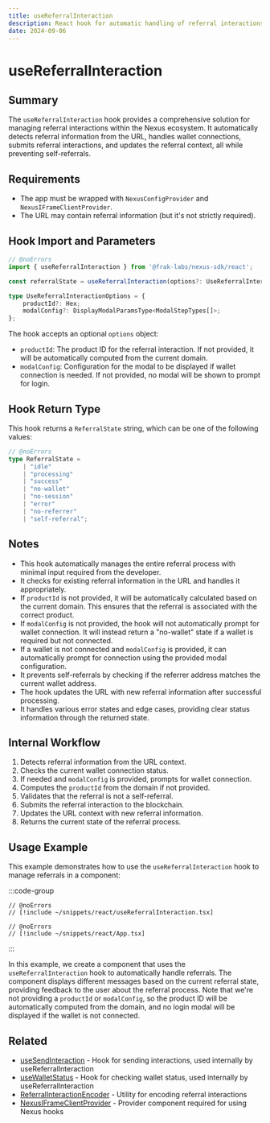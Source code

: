 ```yaml
---
title: useReferralInteraction
description: React hook for automatic handling of referral interactions in the Nexus ecosystem
date: 2024-09-06
---
```


# useReferralInteraction

## Summary
The `useReferralInteraction` hook provides a comprehensive solution for managing referral interactions within the Nexus ecosystem. It automatically detects referral information from the URL, handles wallet connections, submits referral interactions, and updates the referral context, all while preventing self-referrals.

## Requirements
- The app must be wrapped with `NexusConfigProvider` and `NexusIFrameClientProvider`.
- The URL may contain referral information (but it's not strictly required).

## Hook Import and Parameters

```ts twoslash
// @noErrors
import { useReferralInteraction } from '@frak-labs/nexus-sdk/react';

const referralState = useReferralInteraction(options?: UseReferralInteractionOptions);

type UseReferralInteractionOptions = {
    productId?: Hex;
    modalConfig?: DisplayModalParamsType<ModalStepTypes[]>;
};
```

The hook accepts an optional `options` object:
- `productId`: The product ID for the referral interaction. If not provided, it will be automatically computed from the current domain.
- `modalConfig`: Configuration for the modal to be displayed if wallet connection is needed. If not provided, no modal will be shown to prompt for login.

## Hook Return Type
This hook returns a `ReferralState` string, which can be one of the following values:

```ts twoslash
// @noErrors
type ReferralState =
    | "idle"
    | "processing"
    | "success"
    | "no-wallet"
    | "no-session"
    | "error"
    | "no-referrer"
    | "self-referral";
```

## Notes
- This hook automatically manages the entire referral process with minimal input required from the developer.
- It checks for existing referral information in the URL and handles it appropriately.
- If `productId` is not provided, it will be automatically calculated based on the current domain. This ensures that the referral is associated with the correct product.
- If `modalConfig` is not provided, the hook will not automatically prompt for wallet connection. It will instead return a "no-wallet" state if a wallet is required but not connected.
- If a wallet is not connected and `modalConfig` is provided, it can automatically prompt for connection using the provided modal configuration.
- It prevents self-referrals by checking if the referrer address matches the current wallet address.
- The hook updates the URL with new referral information after successful processing.
- It handles various error states and edge cases, providing clear status information through the returned state.

## Internal Workflow
1. Detects referral information from the URL context.
2. Checks the current wallet connection status.
3. If needed and `modalConfig` is provided, prompts for wallet connection.
4. Computes the `productId` from the domain if not provided.
5. Validates that the referral is not a self-referral.
6. Submits the referral interaction to the blockchain.
7. Updates the URL context with new referral information.
8. Returns the current state of the referral process.

## Usage Example

This example demonstrates how to use the `useReferralInteraction` hook to manage referrals in a component:

:::code-group
```tsx twoslash [ReferralHandler.tsx]
// @noErrors
// [!include ~/snippets/react/useReferralInteraction.tsx]
```
```tsx twoslash [App.tsx]
// @noErrors
// [!include ~/snippets/react/App.tsx]
```
:::

In this example, we create a component that uses the `useReferralInteraction` hook to automatically handle referrals. The component displays different messages based on the current referral state, providing feedback to the user about the referral process. Note that we're not providing a `productId` or `modalConfig`, so the product ID will be automatically computed from the domain, and no login modal will be displayed if the wallet is not connected.

## Related
- [useSendInteraction](/wallet-sdk/api/react/useSendInteraction) - Hook for sending interactions, used internally by useReferralInteraction
- [useWalletStatus](/wallet-sdk/api/react/useWalletStatus) - Hook for checking wallet status, used internally by useReferralInteraction
- [ReferralInteractionEncoder](/wallet-sdk/api/interactions/ReferralInteractionEncoder) - Utility for encoding referral interactions
- [NexusIFrameClientProvider](/wallet-sdk/api/react/NexusIFrameClientProvider) - Provider component required for using Nexus hooks